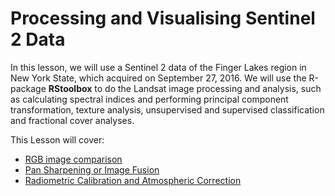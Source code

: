 # Processing and Visualising Sentinel 2 Data

In this lesson, we will use a Sentinel 2 data of the Finger Lakes region in New York State, which acquired on September 27, 2016. We will use the R-package **RStoolbox** to do the Landsat image processing and analysis, such as calculating spectral indices and performing principal component transformation, texture analysis, unsupervised and supervised classification and fractional cover analyses.

This Lesson will cover:

-   [RGB image comparison](file:///D:/github%20repository/Geospatial%20data%20Science%20in%20R/landsat-8-image-processing.html#rgb-image-comparison)
-   [Pan Sharpening or Image Fusion](file:///D:/github%20repository/Geospatial%20data%20Science%20in%20R/landsat-8-image-processing.html#pan-sharpening-or-image-fusion)
-   [Radiometric Calibration and Atmospheric Correction](file:///D:/github%20repository/Geospatial%20data%20Science%20in%20R/landsat-8-image-processing.html#radiometric-calibration-and-atmospheric-correction)
